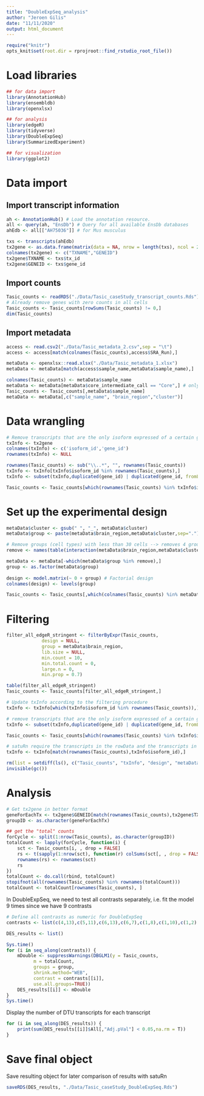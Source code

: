 ```yaml
---
title: "DoubleExpSeq_analysis"
author: "Jeroen Gilis"
date: "11/11/2020"
output: html_document
---
```


```r
require("knitr")
opts_knit$set(root.dir = rprojroot::find_rstudio_root_file())
```

# Load libraries

```r
## for data import
library(AnnotationHub)
library(ensembldb)
library(openxlsx)

## for analysis
library(edgeR)
library(tidyverse)
library(DoubleExpSeq)
library(SummarizedExperiment)

## for visualization
library(ggplot2)
```

# Data import

## Import transcript information

```r
ah <- AnnotationHub() # Load the annotation resource.
all <- query(ah, "EnsDb") # Query for all available EnsDb databases
ahEdb <- all[["AH75036"]] # for Mus musculus

txs <- transcripts(ahEdb)
tx2gene <- as.data.frame(matrix(data = NA, nrow = length(txs), ncol = 2))
colnames(tx2gene) <- c("TXNAME","GENEID")
tx2gene$TXNAME <- txs$tx_id
tx2gene$GENEID <- txs$gene_id
```

## Import counts

```r
Tasic_counts <- readRDS("./Data/Tasic_caseStudy_transcript_counts.Rds")
# Already remove genes with zero counts in all cells
Tasic_counts <- Tasic_counts[rowSums(Tasic_counts) != 0,]
dim(Tasic_counts)
```

## Import metadata

```r
access <- read.csv2("./Data/Tasic_metadata_2.csv",sep = "\t")
access <- access[match(colnames(Tasic_counts),access$SRA_Run),]

metaData <- openxlsx::read.xlsx("./Data/Tasic_metadata_1.xlsx")
metaData <- metaData[match(access$sample_name,metaData$sample_name),]

colnames(Tasic_counts) <- metaData$sample_name
metaData <- metaData[metaData$core_intermediate_call == "Core",] # only retain cell that were unambiguously assigned to a certain cell type (cluster)
Tasic_counts <- Tasic_counts[,metaData$sample_name]
metaData <- metaData[,c("sample_name", "brain_region","cluster")]
```

# Data wrangling

```r
# Remove transcripts that are the only isoform expressed of a certain gene
txInfo <- tx2gene
colnames(txInfo) <- c('isoform_id','gene_id')
rownames(txInfo) <- NULL

rownames(Tasic_counts) <- sub("\\..*", "", rownames(Tasic_counts))
txInfo <- txInfo[txInfo$isoform_id %in% rownames(Tasic_counts),]
txInfo <- subset(txInfo,duplicated(gene_id) | duplicated(gene_id, fromLast=TRUE))

Tasic_counts <- Tasic_counts[which(rownames(Tasic_counts) %in% txInfo$isoform_id),]
```

# Set up the experimental design

```r
metaData$cluster <- gsub(" ", "_", metaData$cluster)
metaData$group <- paste(metaData$brain_region,metaData$cluster,sep=".")

# Remove groups (cell types) with less than 30 cells --> removes 4 groups
remove <- names(table(interaction(metaData$brain_region,metaData$cluster))[table(interaction(metaData$brain_region,metaData$cluster)) < 30])

metaData <- metaData[-which(metaData$group %in% remove),]
group <- as.factor(metaData$group)
 
design <- model.matrix(~ 0 + group) # Factorial design
colnames(design) <- levels(group)

Tasic_counts <- Tasic_counts[,which(colnames(Tasic_counts) %in% metaData$sample_name)]
```

# Filtering

```r
filter_all_edgeR_stringent <- filterByExpr(Tasic_counts,
             design = NULL,
             group = metaData$brain_region,
             lib.size = NULL,
             min.count = 10,
             min.total.count = 0,
             large.n = 0,
             min.prop = 0.7)

table(filter_all_edgeR_stringent)
Tasic_counts <- Tasic_counts[filter_all_edgeR_stringent,]
```

```r
# Update txInfo according to the filtering procedure
txInfo <- txInfo[which(txInfo$isoform_id %in% rownames(Tasic_counts)),]

# remove transcripts that are the only isoform expressed of a certain gene (after filtering)
txInfo <- subset(txInfo,duplicated(gene_id) | duplicated(gene_id, fromLast=TRUE))

Tasic_counts <- Tasic_counts[which(rownames(Tasic_counts) %in% txInfo$isoform_id),]

# satuRn require the transcripts in the rowData and the transcripts in the count matrix to be in the same order. If not, the resulting models will be matched to the wrong rowData
txInfo <- txInfo[match(rownames(Tasic_counts),txInfo$isoform_id),]

rm(list = setdiff(ls(), c("Tasic_counts", "txInfo", "design", "metaData", "tx2gene","group")))
invisible(gc())
```

# Analysis

```r
# Get tx2gene in better format
geneForEachTx <- tx2gene$GENEID[match(rownames(Tasic_counts),tx2gene$TXNAME)]
groupID <- as.character(geneForEachTx)

## get the "total" counts
forCycle <- split(1:nrow(Tasic_counts), as.character(groupID))
totalCount <- lapply(forCycle, function(i) {
    sct <- Tasic_counts[i, , drop = FALSE]
    rs <- t(sapply(1:nrow(sct), function(r) colSums(sct[, , drop = FALSE])))
    rownames(rs) <- rownames(sct)
    rs
})
totalCount <- do.call(rbind, totalCount)
stopifnot(all(rownames(Tasic_counts) %in% rownames(totalCount)))
totalCount <- totalCount[rownames(Tasic_counts), ]
```

In DoubleExpSeq, we need to test all contrasts separately, i.e. fit  the model 9 times since we have 9 contrasts

```r
# Define all contrasts as numeric for DoubleExpSeq
contrasts <- list(c(4,13),c(5,11),c(6,13),c(6,7),c(1,8),c(1,10),c(1,2),c(3,14))

DES_results <- list()

Sys.time()
for (i in seq_along(contrasts)) {
    mDouble <- suppressWarnings(DBGLM1(y = Tasic_counts,
          m = totalCount,
          groups = group,
          shrink.method="WEB",
          contrast = contrasts[[i]],
          use.all.groups=TRUE))
    DES_results[[i]] <- mDouble
}
Sys.time()
```

Display the number of DTU transcripts for each transcript

```r
for (i in seq_along(DES_results)) {
    print(sum(DES_results[[i]]$All[,"Adj.pVal"] < 0.05,na.rm = T))
}
```

# Save final object

Save resulting object for later comparison of results with satuRn

```r
saveRDS(DES_results, "./Data/Tasic_caseStudy_DoubleExpSeq.Rds")
```

